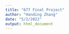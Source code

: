 ```yaml
---
title: "677 Final Project"
author: "Handing Zhang"
date: "5/2/2022"
output: html_document
---
```





```r

```

